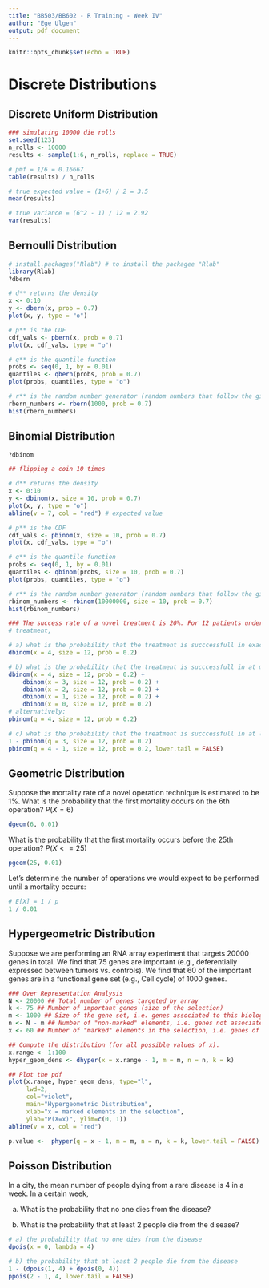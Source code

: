 ```yaml
---
title: "BB503/BB602 - R Training - Week IV"
author: "Ege Ulgen"
output: pdf_document
---
```


```r
knitr::opts_chunk$set(echo = TRUE)
```

# Discrete Distributions

## Discrete Uniform Distribution

```r
### simulating 10000 die rolls
set.seed(123)
n_rolls <- 10000
results <- sample(1:6, n_rolls, replace = TRUE)

# pmf = 1/6 = 0.16667
table(results) / n_rolls

# true expected value = (1+6) / 2 = 3.5
mean(results)

# true variance = (6^2 - 1) / 12 = 2.92
var(results)
```

## Bernoulli Distribution

```r
# install.packages("Rlab") # to install the packagee "Rlab"
library(Rlab)
?dbern

# d** returns the density 
x <- 0:10
y <- dbern(x, prob = 0.7)
plot(x, y, type = "o")

# p** is the CDF
cdf_vals <- pbern(x, prob = 0.7)
plot(x, cdf_vals, type = "o")

# q** is the quantile function
probs <- seq(0, 1, by = 0.01)
quantiles <- qbern(probs, prob = 0.7)  
plot(probs, quantiles, type = "o")

# r** is the random number generator (random numbers that follow the given distribution)
rbern_numbers <- rbern(1000, prob = 0.7)
hist(rbern_numbers)
```

## Binomial Distribution

```r
?dbinom

## flipping a coin 10 times

# d** returns the density 
x <- 0:10
y <- dbinom(x, size = 10, prob = 0.7)
plot(x, y, type = "o")
abline(v = 7, col = "red") # expected value

# p** is the CDF
cdf_vals <- pbinom(x, size = 10, prob = 0.7)
plot(x, cdf_vals, type = "o")

# q** is the quantile function
probs <- seq(0, 1, by = 0.01)
quantiles <- qbinom(probs, size = 10, prob = 0.7)  
plot(probs, quantiles, type = "o")

# r** is the random number generator (random numbers that follow the given distribution)
rbinom_numbers <- rbinom(10000000, size = 10, prob = 0.7)
hist(rbinom_numbers)
```

```r
### The success rate of a novel treatment is 20%. For 12 patients undergoing the novel 
# treatment, 

# a) what is the probability that the treatment is succcessfull in exactly 4?
dbinom(x = 4, size = 12, prob = 0.2)

# b) what is the probability that the treatment is succcessfull in at most 4?
dbinom(x = 4, size = 12, prob = 0.2) +
    dbinom(x = 3, size = 12, prob = 0.2) +
    dbinom(x = 2, size = 12, prob = 0.2) +
    dbinom(x = 1, size = 12, prob = 0.2) +
    dbinom(x = 0, size = 12, prob = 0.2)
# alternatively:
pbinom(q = 4, size = 12, prob = 0.2)

# c) what is the probability that the treatment is succcessfull in at least 4?
1 - pbinom(q = 3, size = 12, prob = 0.2)
pbinom(q = 4 - 1, size = 12, prob = 0.2, lower.tail = FALSE)
```

## Geometric Distribution

Suppose the mortality rate of a novel operation technique is estimated to be 1%. What is the probability that the first mortality occurs on the 6th operation? $P(X=6)$

```r
dgeom(6, 0.01)
```

What is the probability that the first mortality occurs before the 25th operation? $P(X<=25)$

```r
pgeom(25, 0.01)
```

Let's determine the number of operations we would expect to be performed until a mortality occurs:

```r
# E[X] = 1 / p
1 / 0.01
```

## Hypergeometric Distribution

Suppose we are performing an RNA array experiment that targets 20000 genes in total. We find that 75 genes are important (e.g., deferentially expressed between tumors vs. controls). We find that 60 of the important genes are in a functional gene set (e.g., Cell cycle) of 1000 genes.

```r
### Over Representation Analysis
N <- 20000 ## Total number of genes targeted by array
k <- 75 ## Number of important genes (size of the selection)
m <- 1000 ## Size of the gene set, i.e. genes associated to this biological process
n <- N - m ## Number of "non-marked" elements, i.e. genes not associated to this biological process
x <- 60 ## Number of "marked" elements in the selection, i.e. genes of the group of interest that are associated to this biological process

## Compute the distribution (for all possible values of x).
x.range <- 1:100
hyper_geom_dens <- dhyper(x = x.range - 1, m = m, n = n, k = k)

## Plot the pdf
plot(x.range, hyper_geom_dens, type="l", 
     lwd=2, 
     col="violet", 
     main="Hypergeometric Distribution", 
     xlab="x = marked elements in the selection", 
     ylab="P(X=x)", ylim=c(0, 1))
abline(v = x, col = "red")

p.value <-  phyper(q = x - 1, m = m, n = n, k = k, lower.tail = FALSE)
```

## Poisson Distribution

In a city, the mean number of people dying from a rare disease is 4 in a week. In a certain week,

a)  What is the probability that no one dies from the disease?

b)  What is the probability that at least 2 people die from the disease?

```r
# a) the probability that no one dies from the disease
dpois(x = 0, lambda = 4)

# b) the probability that at least 2 people die from the disease
1 - (dpois(1, 4) + dpois(0, 4))
ppois(2 - 1, 4, lower.tail = FALSE)
```
